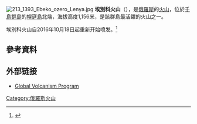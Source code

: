 [[Image:213_1393_Ebeko_ozero_Lenya.jpg|right]] {{coord|50.686111|N|156.013889|E|display=title|type:mountain}}
'''埃別科火山'''（{{lang-ru|Эбеко}}），是[[俄羅斯|俄羅斯]]的[[火山|火山]]，位於[[千島群島|千島群島]]的[[幌筵島|幌筵島]]北端，海拔高度1,156米，是該群島最活躍的火山之一。

埃別科火山自2016年10月18日起重新开始喷发。<ref>{{cite web |title=Ebeko Volcano |url=http://www.kscnet.ru/ivs/kvert/volc.php?name=Ebeko&lang=en |website=KVERT: ACTIVE VOLCANOES OF KAMCHATKA AND NORTHERN KURILES |accessdate=2018-06-05 |archive-date=2020-05-03 |archive-url=https://web.archive.org/web/20200503214119/http://www.kscnet.ru/ivs/kvert/volc.php?name=Ebeko&lang=en |dead-url=no }}</ref>

==參考資料==
{{reflist}}

==外部链接==
* [http://www.volcano.si.edu/world/volcano.cfm?vnum=0900-38= Global Volcanism Program] {{Wayback|url=http://www.volcano.si.edu/world/volcano.cfm?vnum=0900-38= |date=20201117235307 }}

{{Russia-geo-stub}}
[[Category:俄羅斯火山|Category:俄羅斯火山]]